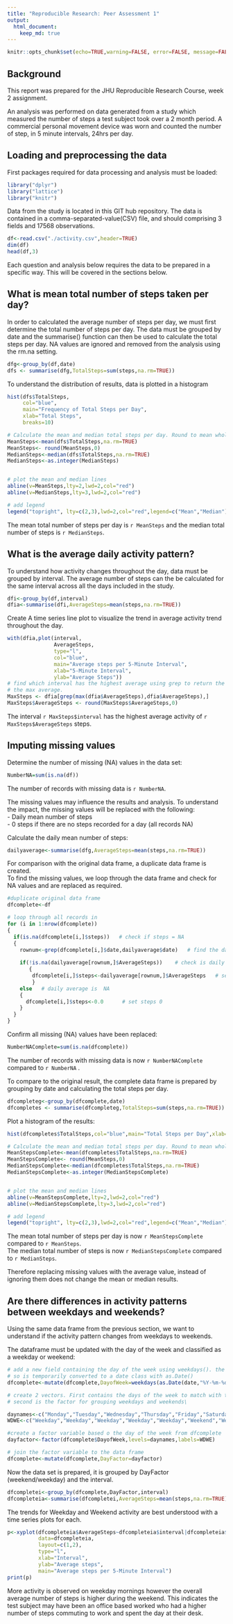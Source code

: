 ```yaml
---
title: "Reproducible Research: Peer Assessment 1"
output: 
  html_document:
    keep_md: true
---
```


```R
knitr::opts_chunk$set(echo=TRUE,warning=FALSE, error=FALSE, message=FALSE)
```
## Background
This report was prepared for the JHU Reproducible Research Course, week 2 assignment. 

An analysis was performed on data generated from a study which measured the number of steps a test subject took over a 2 month period. A commercial personal movement device was worn and counted the number of step, in 5 minute intervals, 24hrs per day.  

## Loading and preprocessing the data

First packages required for data processing and analysis must be loaded:    
````R
library("dplyr")
library("lattice")
library("knitr")
````

Data from the study is located in this GIT hub repository. The data is contained in a comma-separated-value(CSV) file, and should comprising 3 fields and 17568 observations.

```R
df<-read.csv("./activity.csv",header=TRUE)
dim(df)
head(df,3)
```

Each question and analysis below requires the data to be prepared in a specific way. This will be covered in the sections below.

## What is mean total number of steps taken per day?
In order to calculated the average number of steps per day, we must first determine the total number of steps per day. The data must be grouped by date and the summarise() function can then be used to calculate the total steps per day. NA values are ignored and removed from the analysis using the rm.na setting.

```R
dfg<-group_by(df,date)
dfs <- summarise(dfg,TotalSteps=sum(steps,na.rm=TRUE))
```

To understand the distribution of results, data is plotted in a histogram
```R
hist(dfs$TotalSteps,
     col="blue",
     main="Frequency of Total Steps per Day",
     xlab="Total Steps",
     breaks=10)

# Calculate the mean and median total steps per day. Round to mean whole number
MeanSteps<-mean(dfs$TotalSteps,na.rm=TRUE)
MeanSteps<- round(MeanSteps,0)
MedianSteps<-median(dfs$TotalSteps,na.rm=TRUE)
MedianSteps<-as.integer(MedianSteps)


# plot the mean and median lines
abline(v=MeanSteps,lty=2,lwd=2,col="red")
abline(v=MedianSteps,lty=3,lwd=2,col="red")

# add legend
legend("topright", lty=c(2,3),lwd=2,col="red",legend=c("Mean","Median"))
```

The mean total number of steps per day is `r MeanSteps` and the median total number of steps is `r MedianSteps`.

## What is the average daily activity pattern?

To understand how activity changes throughout the day, data must be grouped by interval. The average number of steps can the be calculated for the same interval across all the days included in the study.  

```R
dfi<-group_by(df,interval)
dfia<-summarise(dfi,AverageSteps=mean(steps,na.rm=TRUE))
```

Create A time series line plot to visualize the trend in average activity trend throughout the day.  
```R
with(dfia,plot(interval,
               AverageSteps,
               type="l",
               col="blue",
               main="Average steps per 5-Minute Interval",
               xlab="5-Minute Interval",
               ylab="Average Steps"))
# find which interval has the highest average using grep to return the interval number that matches to
# the max average.
MaxSteps <- dfia[grep(max(dfia$AverageSteps),dfia$AverageSteps),]
MaxSteps$AverageSteps <- round(MaxSteps$AverageSteps,0)
```

The interval `r MaxSteps$interval` has the highest average activity of `r MaxSteps$AverageSteps` steps.

## Imputing missing values

Determine the number of missing (NA) values in the data set:
```R
NumberNA=sum(is.na(df))
```

The number of records with missing data is `r NumberNA`.  

The missing values may influence the results and analysis. To understand the impact, the missing values will be replaced with the following:  
- Daily mean number of steps  
- 0 steps if there are no steps recorded for a day (all records NA)  

Calculate the daily mean number of steps:
```R
dailyaverage<-summarise(dfg,AverageSteps=mean(steps,na.rm=TRUE))
```

For comparison with the original data frame, a duplicate data frame is created.  
To find the missing values, we loop through the data frame and check for NA values and are replaced as required.  
```R
#duplicate original data frame
dfcomplete<-df

# loop through all records in 
for (i in 1:nrow(dfcomplete)) 
{
  if(is.na(dfcomplete[i,]$steps))   # check if steps = NA
  {
    rownum<-grep(dfcomplete[i,]$date,dailyaverage$date)   # find the daily average
    
    if(!is.na(dailyaverage[rownum,]$AverageSteps))    # check is daily average is not NA
       {
        dfcomplete[i,]$steps<-dailyaverage[rownum,]$AverageSteps   # set to daily average
        }
    else   # daily average is  NA
    {
      dfcomplete[i,]$steps<-0.0      # set steps 0
    }
  }
}
```

Confirm all missing (NA) values have been replaced:  
```R
NumberNAComplete=sum(is.na(dfcomplete))
```

The number of records with missing data is now `r NumberNAComplete` compared to `r NumberNA` .  

To compare to the original result, the complete data frame is prepared by grouping by date and calculating the total steps per day.
```R
dfcompleteg<-group_by(dfcomplete,date)
dfcompletes <- summarise(dfcompleteg,TotalSteps=sum(steps,na.rm=TRUE))
```

Plot a histogram of the results:  
```R
hist(dfcompletes$TotalSteps,col="blue",main="Total Steps per Day",xlab="Total Steps")

# Calculate the mean and median total steps per day. Round to mean whole number
MeanStepsComplete<-mean(dfcompletes$TotalSteps,na.rm=TRUE)
MeanStepsComplete<- round(MeanSteps,0)
MedianStepsComplete<-median(dfcompletes$TotalSteps,na.rm=TRUE)
MedianStepsComplete<-as.integer(MedianStepsComplete)


# plot the mean and median lines
abline(v=MeanStepsComplete,lty=2,lwd=2,col="red")
abline(v=MedianStepsComplete,lty=3,lwd=2,col="red")

# add legend
legend("topright", lty=c(2,3),lwd=2,col="red",legend=c("Mean","Median"))
```

The mean total number of steps per day is now `r MeanStepsComplete` compared to `r MeanSteps`.  
The median total number of steps is now `r MedianStepsComplete` compared to `r MedianSteps`.

Therefore replacing missing values with the average value, instead of ignoring them does not change the mean or median results.  


## Are there differences in activity patterns between weekdays and weekends?

Using the same data frame from the previous section, we want to understand if the activity pattern changes from weekdays to weekends.

The dataframe must be updated with the day of the week and  classified as a weekday or weekend:
```R
# add a new field containing the day of the week using weekdays(). the date field is character class
# so is temporarily converted to a date class with as.Date()
dfcomplete<-mutate(dfcomplete,DayofWeek=weekdays(as.Date(date,"%Y-%m-%d")))

# create 2 vectors. First contains the days of the week to match with the DayofWeek field. 
# second is the factor for grouping weekdays and weekends\

daynames<-c("Monday","Tuesday","Wednesday","Thursday","Friday","Saturday","Sunday")
WDWE<-c("Weekday","Weekday","Weekday","Weekday","Weekday","Weekend","Weekend")

#create a factor variable based o the day of the week from dfcomplete
dayfactor<-factor(dfcomplete$DayofWeek,levels=daynames,labels=WDWE)

# join the factor variable to the data frame
dfcomplete<-mutate(dfcomplete,DayFactor=dayfactor)
```

Now the data set is prepared, it is grouped by DayFactor (weekend/weekday) and the interval.  
```R
dfcompletei<-group_by(dfcomplete,DayFactor,interval)
dfcompleteia<-summarise(dfcompletei,AverageSteps=mean(steps,na.rm=TRUE))
```


The trends for Weekday and Weekend activity are best understood with a time series plots for each.
```R
p<-xyplot(dfcompleteia$AverageSteps~dfcompleteia$interval|dfcompleteia$DayFactor,
          data=dfcompleteia,
          layout=c(1,2),
          type="l",
          xlab="Interval",
          ylab="Average steps", 
          main="Average steps per 5-Minute Interval")
print(p)
```

More activity is observed on weekday mornings however the overall average number of steps is higher during the weekend. This indicates the test subject may have been an office based worked who had a higher number of steps commuting to work and spent the day at their desk.  
